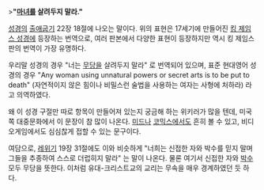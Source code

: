 >'''"[[마녀]]를 살려두지 말라."'''

[[성경]]의 [[출애굽기]] 22장 18절에 나오는 말이다. 위의 표현은 17세기에 만들어진 [[킹 제임스 성경]]에 등장하는 번역으로, 여러 판본에서 다양한 표현이 등장하지만 역시 킹 제임스판의 번역이 가장 유명하다.

우리말 성경의 경우 "너는 [[무당]]을 살려두지 말라" 로 번역되어 있으며, 표준 현대영어 성경의 경우 "Any woman using unnatural powers or secret arts is to be put to death" (자연적이지 않은 힘이나 비밀스런 술법을 사용하는 여자는 사형에 처하라) 라고 의역하였다.

왜 이 성경 구절만 따로 항목이 만들어져 있는지 궁금해 하는 위키러가 많을 텐데, 미국쪽 대중문화에서 이 문장이 참 많이 나온다. [[미드]]나 [[코믹스]]에서도 흔히 볼 수 있고, 비디오게임에서도 심심찮게 접할 수 있는 문구이다.

여담으로, [[레위기]] 19장 31절에도 이와 비슷하게 "너희는 신접한 자와 박수를 믿지 말며 그들을 추종하여 스스로 더럽히지 말라" 는 말이 나온다. 물론 여기서 신접한 자와 [[박수]] 모두 무당을 뜻한다. 이처럼 유대-크리스트교의 교리는 무속을 매우 경계하였던 듯 하다.

